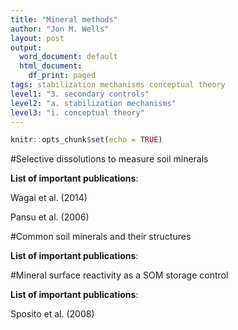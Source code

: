 ```yaml
---
title: "Mineral methods"
author: "Jon M. Wells"
layout: post
output:
  word_document: default
  html_document:
    df_print: paged
tags: stabilization mechanisms conceptual theory
level1: "3. secondary controls"
level2: "a. stabilization mechanisms"
level3: "i. conceptual theory"
---
```


```r
knitr::opts_chunk$set(echo = TRUE)
```

#Selective dissolutions to measure soil minerals



\newline

**List of important publications**:

Wagai et al. (2014)

Pansu et al. (2006)

#Common soil minerals and their structures

\newline

**List of important publications**:


#Mineral surface reactivity as a SOM storage control

\newline

**List of important publications**:

Sposito et al. (2008)